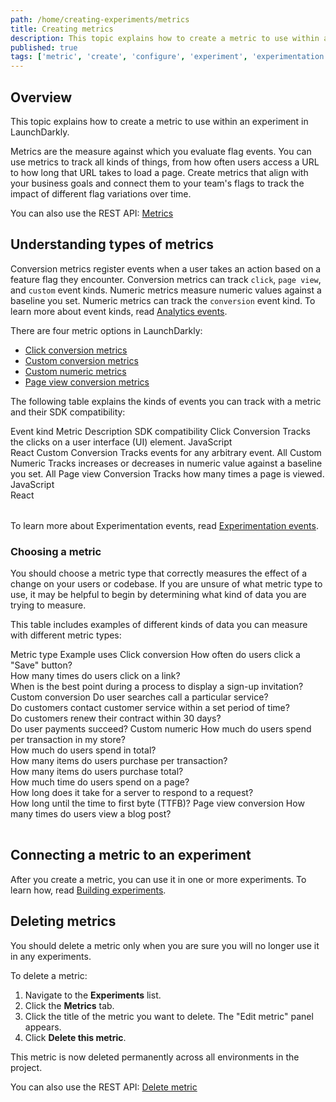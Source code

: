 ```yaml
---
path: /home/creating-experiments/metrics
title: Creating metrics
description: This topic explains how to create a metric to use within an experiment in LaunchDarkly.
published: true
tags: ['metric', 'create', 'configure', 'experiment', 'experimentation', 'enterprise']
---
```


## Overview

This topic explains how to create a metric to use within an experiment in LaunchDarkly.

Metrics are the measure against which you evaluate flag events. You can use metrics to track all kinds of things, from how often users access a URL to how long that URL takes to load a page. Create metrics that align with your business goals and connect them to your team's flags to track the impact of different flag variations over time.

<LearnMore>

You can also use the REST API: [Metrics](https://apidocs.launchdarkly.com/tag/Metrics)

</LearnMore>

## Understanding types of metrics

Conversion metrics register events when a user takes an action based on a feature flag they encounter. Conversion metrics can track `click`, `page view`, and `custom` event kinds. Numeric metrics measure numeric values against a baseline you set. Numeric metrics can track the `conversion` event kind. To learn more about event kinds, read [Analytics events](/sdk/concepts/events).

There are four metric options in LaunchDarkly:

- [Click conversion metrics](/home/creating-experiments/metrics/click)
- [Custom conversion metrics](/home/creating-experiments/metrics/custom-conversion)
- [Custom numeric metrics](/home/creating-experiments/metrics/custom-numeric)
- [Page view conversion metrics](/home/creating-experiments/metrics/page-view)

The following table explains the kinds of events you can track with a metric and their SDK compatibility:

<Table>
  <TableHeader>
    <TableHeadCell>Event&nbsp;kind</TableHeadCell>
    <TableHeadCell>Metric</TableHeadCell>
    <TableHeadCell>Description</TableHeadCell>
    <TableHeadCell>SDK compatibility</TableHeadCell>
  </TableHeader>
  <TableBody>
    <TableRow>
      <TableCell>Click</TableCell>
      <TableCell>Conversion</TableCell>
      <TableCell>
        Tracks the clicks on a user interface (UI) element.
      </TableCell>
      <TableCell>JavaScript <br />React</TableCell>
    </TableRow>
    <TableRow>
      <TableCell>Custom</TableCell>
      <TableCell>Conversion</TableCell>
      <TableCell>
        Tracks events for any arbitrary event.
      </TableCell>
      <TableCell>All</TableCell>
    </TableRow>
    <TableRow>
      <TableCell>Custom</TableCell>
      <TableCell>Numeric</TableCell>
      <TableCell>
        Tracks increases or decreases in numeric value against a baseline you set.
      </TableCell>
      <TableCell>All</TableCell>
    </TableRow>
    <TableRow>
      <TableCell>Page view</TableCell>
      <TableCell>Conversion</TableCell>
      <TableCell>
        Tracks how many times a page is viewed.
      </TableCell>
      <TableCell>JavaScript <br />React</TableCell>
    </TableRow>
  </TableBody>
</Table>

To learn more about Experimentation events, read [Experimentation events](/home/about-experimentation/events).

### Choosing a metric

You should choose a metric type that correctly measures the effect of a change on your users or codebase. If you are unsure of what metric type to use, it may be helpful to begin by determining what kind of data you are trying to measure.

This table includes examples of different kinds of data you can measure with different metric types:

<Table>
  <TableHeader>
    <TableHeadCell>Metric type</TableHeadCell>
    <TableHeadCell>Example uses</TableHeadCell>
  </TableHeader>
  <TableBody>
    <TableRow>
      <TableCell>Click conversion</TableCell>
      <TableCell>
        How often do users click a "Save" button?<br />
        How many times do users click on a link?<br />
        When is the best point during a process to display a sign-up invitation?
      </TableCell>
    </TableRow>
    <TableRow>
      <TableCell>Custom conversion</TableCell>
      <TableCell>
        Do user searches call a particular service?<br />
        Do customers contact customer service within a set period of time?<br />
        Do customers renew their contract within 30 days?<br />
        Do user payments succeed?
      </TableCell>
    </TableRow>
    <TableRow>
      <TableCell>Custom numeric</TableCell>
      <TableCell>
        How much do users spend per transaction in my store?<br />
        How much do users spend in total?<br />
        How many items do users purchase per transaction?<br />
        How many items do users purchase total?<br />
        How much time do users spend on a page?<br />
        How long does it take for a server to respond to a request?<br />
        How long until the time to first byte (TTFB)?
      </TableCell>
    </TableRow>
    <TableRow>
      <TableCell>Page view conversion</TableCell>
      <TableCell>
        How many times do users view a blog post?
      </TableCell>
    </TableRow>
  </TableBody>
</Table>

## Connecting a metric to an experiment

After you create a metric, you can use it in one or more experiments. To learn how, read [Building experiments](/home/creating-experiments#building-experiments).

## Deleting metrics

You should delete a metric only when you are sure you will no longer use it in any experiments.

To delete a metric:

1. Navigate to the **Experiments** list.
2. Click the **Metrics** tab.
3. Click the title of the metric you want to delete. The "Edit metric" panel appears.
4. Click **Delete this metric**.

This metric is now deleted permanently across all environments in the project.

<LearnMore>

You can also use the REST API: [Delete metric](https://apidocs.launchdarkly.com/tag/Metrics#operation/deleteMetric)

</LearnMore>
